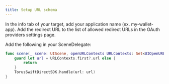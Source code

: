 ```yaml
---
title: Setup URL schema
---
```


In the info tab of your target, add your application name (ex. my-wallet-app). Add the redirect URL to the list of allowed redirect URLs in the OAuth
providers settings page.

Add the following in your SceneDelegate:

```swift
func scene(_ scene: UIScene, openURLContexts URLContexts: Set<UIOpenURLContext>) {
    guard let url = URLContexts.first?.url else {
        return
    }
    TorusSwiftDirectSDK.handle(url: url)
}
```
